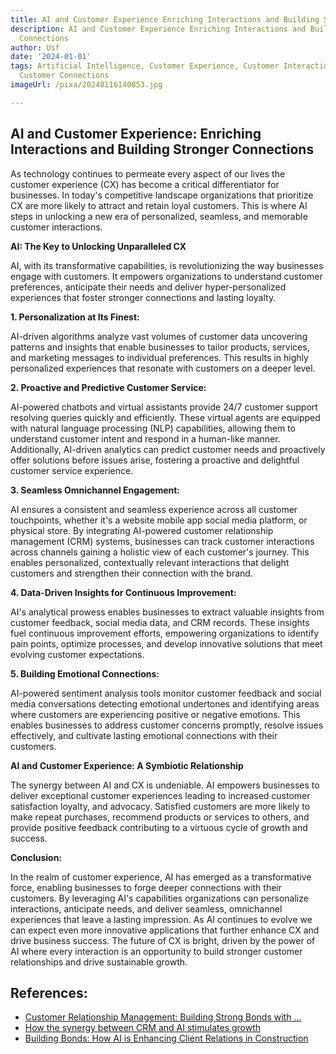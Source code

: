```yaml
---
title: AI and Customer Experience Enriching Interactions and Building Stronger Connections
description: AI and Customer Experience Enriching Interactions and Building Stronger
  Connections
author: Usf
date: '2024-01-01'
tags: Artificial Intelligence, Customer Experience, Customer Interactions, Strengthening
  Customer Connections
imageUrl: /pixa/20240116140853.jpg

---
```

## AI and  Customer Experience: Enriching Interactions and Building Stronger  Connections

As technology continues  to permeate every aspect of our lives the customer experience (CX) has  become a critical differentiator for businesses. In today's competitive landscape organizations  that prioritize CX are more likely to attract and retain loyal customers. This is where  AI steps in unlocking a new era of personalized, seamless, and memorable  customer interactions.

**AI: The Key to Unlocking Unparalleled CX**

AI,  with its transformative  capabilities, is revolutionizing the way businesses engage with customers.  It empowers organizations to understand customer preferences, anticipate their  needs and deliver hyper-personalized experiences  that foster stronger connections and lasting loyalty.

**1.  Personalization at Its Finest:**

AI-driven algorithms analyze vast volumes of  customer data uncovering patterns and insights that enable businesses to tailor products, services, and marketing messages to individual preferences. This results in highly personalized experiences that resonate with customers on a deeper level.

**2. Proactive and Predictive Customer Service:**

AI-powered chatbots and virtual assistants provide 24/7 customer support resolving queries  quickly and efficiently. These virtual agents are equipped with natural language processing (NLP) capabilities, allowing them to understand  customer intent and respond in a human-like manner. Additionally, AI-driven analytics can predict customer needs and proactively offer solutions before issues arise, fostering a proactive and delightful customer service experience.

**3. Seamless Omnichannel Engagement:**

AI ensures  a consistent  and seamless experience across all customer touchpoints, whether it's a website mobile app social media platform, or physical store. By integrating AI-powered customer relationship management (CRM) systems, businesses can  track customer interactions across  channels gaining a holistic view of each customer's journey. This enables personalized, contextually relevant interactions that delight customers  and strengthen their connection  with  the  brand.

**4. Data-Driven Insights for Continuous Improvement:**

AI's  analytical prowess enables businesses to extract valuable insights from customer  feedback, social media data, and CRM records. These insights fuel  continuous  improvement efforts, empowering organizations to identify pain points, optimize processes, and  develop innovative solutions that meet evolving customer  expectations.

**5. Building Emotional Connections:**

AI-powered  sentiment analysis tools monitor customer feedback and social  media conversations detecting emotional undertones and identifying areas where customers are experiencing positive or negative emotions. This enables businesses  to address customer concerns promptly,  resolve  issues effectively,  and cultivate lasting emotional connections with their customers.

**AI and  Customer Experience: A Symbiotic Relationship**

The synergy between  AI  and CX is undeniable. AI empowers businesses to deliver exceptional customer experiences leading to increased customer satisfaction loyalty, and advocacy. Satisfied customers  are more likely to make repeat purchases, recommend products or services to others, and provide positive feedback contributing  to a virtuous cycle of growth and success.

**Conclusion:**

In the realm of customer experience, AI has emerged as a transformative force, enabling businesses to  forge deeper connections with their customers. By  leveraging  AI's capabilities organizations can personalize interactions, anticipate needs,  and deliver seamless, omnichannel experiences that leave a lasting impression.  As  AI continues to  evolve we  can expect even more innovative applications that further enhance CX and drive business success. The future of CX is bright, driven by the power of AI where every interaction is an opportunity to build stronger customer relationships and  drive sustainable growth.

## References:
- [Customer Relationship Management: Building Strong Bonds with ...](https://www.linkedin.com/pulse/customer-relationship-management-building-strong-bonds-your)
- [How the synergy between CRM and AI stimulates growth](https://www.superoffice.com/blog/crm-ai-synergy/)
- [Building Bonds: How AI is Enhancing Client Relations in Construction](https://www.getvergo.com/post/building-bonds-how-ai-is-enhancing-client-relations-in-construction)
